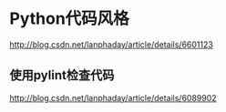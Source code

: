 =Python代码风格=
[[http://blog.csdn.net/lanphaday/article/details/6601123]]

== 使用pylint检查代码 ==
[[http://blog.csdn.net/lanphaday/article/details/6089902]]


